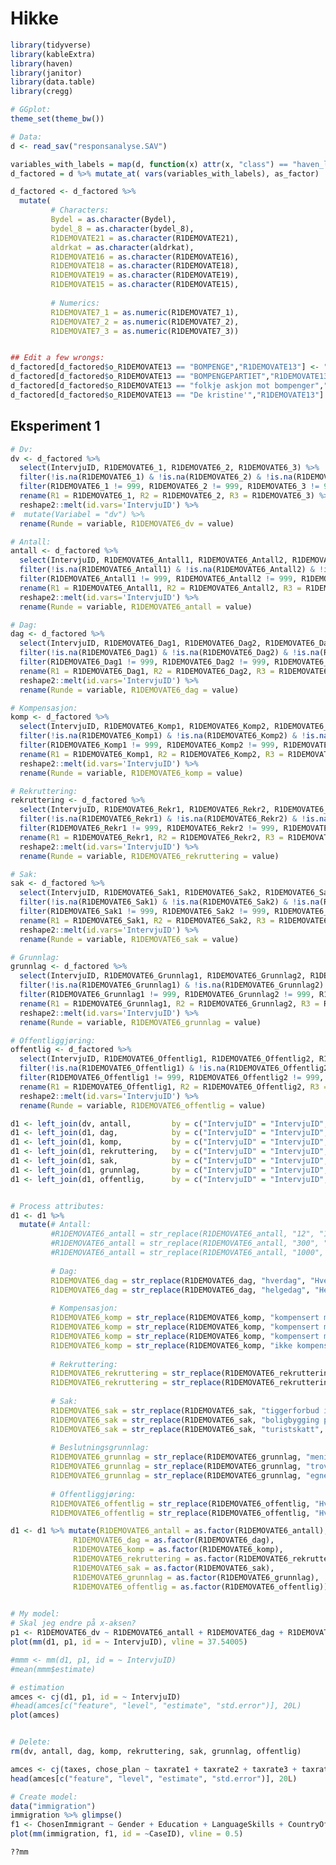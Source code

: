 # Hikke

```r
library(tidyverse)
library(kableExtra)
library(haven)
library(janitor)
library(data.table)
library(cregg)

# GGplot:
theme_set(theme_bw())

# Data:
d <- read_sav("responsanalyse.SAV")

variables_with_labels = map(d, function(x) attr(x, "class") == "haven_labelled") %>% unlist() %>%  names()
d_factored = d %>% mutate_at( vars(variables_with_labels), as_factor)

d_factored <- d_factored %>%
  mutate(
         # Characters:
         Bydel = as.character(Bydel),
         bydel_8 = as.character(bydel_8),
         R1DEMOVATE21 = as.character(R1DEMOVATE21),
         aldrkat = as.character(aldrkat),
         R1DEMOVATE16 = as.character(R1DEMOVATE16),
         R1DEMOVATE18 = as.character(R1DEMOVATE18),
         R1DEMOVATE19 = as.character(R1DEMOVATE19),
         R1DEMOVATE15 = as.character(R1DEMOVATE15),
         
         # Numerics:
         R1DEMOVATE7_1 = as.numeric(R1DEMOVATE7_1),
         R1DEMOVATE7_2 = as.numeric(R1DEMOVATE7_2),
         R1DEMOVATE7_3 = as.numeric(R1DEMOVATE7_3))


## Edit a few wrongs:
d_factored[d_factored$o_R1DEMOVATE13 == "BOMPENGE","R1DEMOVATE13"] <- "Folkeaksjonen Nei til mer bompenger (FNB)"
d_factored[d_factored$o_R1DEMOVATE13 == "BOMPENGEPARTIET","R1DEMOVATE13"] <- "Folkeaksjonen Nei til mer bompenger (FNB)"
d_factored[d_factored$o_R1DEMOVATE13 == "folkje askjon mot bompenger","R1DEMOVATE13"] <- "Folkeaksjonen Nei til mer bompenger (FNB)"
d_factored[d_factored$o_R1DEMOVATE13 == "De kristine'","R1DEMOVATE13"] <- "Partiet De Kristne"
```

## Eksperiment 1

```r

# Dv:
dv <- d_factored %>% 
  select(IntervjuID, R1DEMOVATE6_1, R1DEMOVATE6_2, R1DEMOVATE6_3) %>%
  filter(!is.na(R1DEMOVATE6_1) & !is.na(R1DEMOVATE6_2) & !is.na(R1DEMOVATE6_3)) %>%
  filter(R1DEMOVATE6_1 != 999, R1DEMOVATE6_2 != 999, R1DEMOVATE6_3 != 999) %>%
  rename(R1 = R1DEMOVATE6_1, R2 = R1DEMOVATE6_2, R3 = R1DEMOVATE6_3) %>%
  reshape2::melt(id.vars='IntervjuID') %>%
#  mutate(Variabel = "dv") %>%
  rename(Runde = variable, R1DEMOVATE6_dv = value)

# Antall:
antall <- d_factored %>% 
  select(IntervjuID, R1DEMOVATE6_Antall1, R1DEMOVATE6_Antall2, R1DEMOVATE6_Antall3) %>%
  filter(!is.na(R1DEMOVATE6_Antall1) & !is.na(R1DEMOVATE6_Antall2) & !is.na(R1DEMOVATE6_Antall3)) %>%
  filter(R1DEMOVATE6_Antall1 != 999, R1DEMOVATE6_Antall2 != 999, R1DEMOVATE6_Antall3 != 999) %>%
  rename(R1 = R1DEMOVATE6_Antall1, R2 = R1DEMOVATE6_Antall2, R3 = R1DEMOVATE6_Antall3) %>%
  reshape2::melt(id.vars='IntervjuID') %>%
  rename(Runde = variable, R1DEMOVATE6_antall = value)

# Dag:
dag <- d_factored %>% 
  select(IntervjuID, R1DEMOVATE6_Dag1, R1DEMOVATE6_Dag2, R1DEMOVATE6_Dag3) %>%
  filter(!is.na(R1DEMOVATE6_Dag1) & !is.na(R1DEMOVATE6_Dag2) & !is.na(R1DEMOVATE6_Dag3)) %>%
  filter(R1DEMOVATE6_Dag1 != 999, R1DEMOVATE6_Dag2 != 999, R1DEMOVATE6_Dag3 != 999) %>%
  rename(R1 = R1DEMOVATE6_Dag1, R2 = R1DEMOVATE6_Dag2, R3 = R1DEMOVATE6_Dag3) %>%
  reshape2::melt(id.vars='IntervjuID') %>%
  rename(Runde = variable, R1DEMOVATE6_dag = value)

# Kompensasjon:
komp <- d_factored %>% 
  select(IntervjuID, R1DEMOVATE6_Komp1, R1DEMOVATE6_Komp2, R1DEMOVATE6_Komp3) %>%
  filter(!is.na(R1DEMOVATE6_Komp1) & !is.na(R1DEMOVATE6_Komp2) & !is.na(R1DEMOVATE6_Komp3)) %>%
  filter(R1DEMOVATE6_Komp1 != 999, R1DEMOVATE6_Komp2 != 999, R1DEMOVATE6_Komp3 != 999) %>%
  rename(R1 = R1DEMOVATE6_Komp1, R2 = R1DEMOVATE6_Komp2, R3 = R1DEMOVATE6_Komp3) %>%
  reshape2::melt(id.vars='IntervjuID') %>%
  rename(Runde = variable, R1DEMOVATE6_komp = value)

# Rekruttering:
rekruttering <- d_factored %>% 
  select(IntervjuID, R1DEMOVATE6_Rekr1, R1DEMOVATE6_Rekr2, R1DEMOVATE6_Rekr3) %>%
  filter(!is.na(R1DEMOVATE6_Rekr1) & !is.na(R1DEMOVATE6_Rekr2) & !is.na(R1DEMOVATE6_Rekr3)) %>%
  filter(R1DEMOVATE6_Rekr1 != 999, R1DEMOVATE6_Rekr2 != 999, R1DEMOVATE6_Rekr3 != 999) %>%
  rename(R1 = R1DEMOVATE6_Rekr1, R2 = R1DEMOVATE6_Rekr2, R3 = R1DEMOVATE6_Rekr3) %>%
  reshape2::melt(id.vars='IntervjuID') %>%
  rename(Runde = variable, R1DEMOVATE6_rekruttering = value)

# Sak:
sak <- d_factored %>% 
  select(IntervjuID, R1DEMOVATE6_Sak1, R1DEMOVATE6_Sak2, R1DEMOVATE6_Sak3) %>%
  filter(!is.na(R1DEMOVATE6_Sak1) & !is.na(R1DEMOVATE6_Sak2) & !is.na(R1DEMOVATE6_Sak3)) %>%
  filter(R1DEMOVATE6_Sak1 != 999, R1DEMOVATE6_Sak2 != 999, R1DEMOVATE6_Sak3 != 999) %>%
  rename(R1 = R1DEMOVATE6_Sak1, R2 = R1DEMOVATE6_Sak2, R3 = R1DEMOVATE6_Sak3) %>%
  reshape2::melt(id.vars='IntervjuID') %>%
  rename(Runde = variable, R1DEMOVATE6_sak = value)

# Grunnlag:
grunnlag <- d_factored %>% 
  select(IntervjuID, R1DEMOVATE6_Grunnlag1, R1DEMOVATE6_Grunnlag2, R1DEMOVATE6_Grunnlag3) %>%
  filter(!is.na(R1DEMOVATE6_Grunnlag1) & !is.na(R1DEMOVATE6_Grunnlag2) & !is.na(R1DEMOVATE6_Grunnlag3)) %>%
  filter(R1DEMOVATE6_Grunnlag1 != 999, R1DEMOVATE6_Grunnlag2 != 999, R1DEMOVATE6_Grunnlag3 != 999) %>%
  rename(R1 = R1DEMOVATE6_Grunnlag1, R2 = R1DEMOVATE6_Grunnlag2, R3 = R1DEMOVATE6_Grunnlag3) %>%
  reshape2::melt(id.vars='IntervjuID') %>%
  rename(Runde = variable, R1DEMOVATE6_grunnlag = value)

# Offentliggjøring:
offentlig <- d_factored %>% 
  select(IntervjuID, R1DEMOVATE6_Offentlig1, R1DEMOVATE6_Offentlig2, R1DEMOVATE6_Offentlig3) %>%
  filter(!is.na(R1DEMOVATE6_Offentlig1) & !is.na(R1DEMOVATE6_Offentlig2) & !is.na(R1DEMOVATE6_Offentlig3)) %>%
  filter(R1DEMOVATE6_Offentlig1 != 999, R1DEMOVATE6_Offentlig2 != 999, R1DEMOVATE6_Offentlig3 != 999) %>%
  rename(R1 = R1DEMOVATE6_Offentlig1, R2 = R1DEMOVATE6_Offentlig2, R3 = R1DEMOVATE6_Offentlig3) %>%
  reshape2::melt(id.vars='IntervjuID') %>%
  rename(Runde = variable, R1DEMOVATE6_offentlig = value)

d1 <- left_join(dv, antall,         by = c("IntervjuID" = "IntervjuID", "Runde" = "Runde"))
d1 <- left_join(d1, dag,            by = c("IntervjuID" = "IntervjuID", "Runde" = "Runde"))
d1 <- left_join(d1, komp,           by = c("IntervjuID" = "IntervjuID", "Runde" = "Runde"))
d1 <- left_join(d1, rekruttering,   by = c("IntervjuID" = "IntervjuID", "Runde" = "Runde"))
d1 <- left_join(d1, sak,            by = c("IntervjuID" = "IntervjuID", "Runde" = "Runde"))
d1 <- left_join(d1, grunnlag,       by = c("IntervjuID" = "IntervjuID", "Runde" = "Runde"))
d1 <- left_join(d1, offentlig,      by = c("IntervjuID" = "IntervjuID", "Runde" = "Runde"))


# Process attributes:
d1 <- d1 %>%
  mutate(# Antall:
         #R1DEMOVATE6_antall = str_replace(R1DEMOVATE6_antall, "12", "12 p"),
         #R1DEMOVATE6_antall = str_replace(R1DEMOVATE6_antall, "300", "300 p"),
         #R1DEMOVATE6_antall = str_replace(R1DEMOVATE6_antall, "1000", "1000 p"),
         
         # Dag:
         R1DEMOVATE6_dag = str_replace(R1DEMOVATE6_dag, "hverdag", "Hverdag"),
         R1DEMOVATE6_dag = str_replace(R1DEMOVATE6_dag, "helgedag", "Helgedag"),
         
         # Kompensasjon:
         R1DEMOVATE6_komp = str_replace(R1DEMOVATE6_komp, "kompensert med 1000 kroner per time", "1000 kr/t"),
         R1DEMOVATE6_komp = str_replace(R1DEMOVATE6_komp, "kompensert med 500 kroner per time", "500 kr/t"),
         R1DEMOVATE6_komp = str_replace(R1DEMOVATE6_komp, "kompensert med 200 kroner per time", "200 kr/t"),
         R1DEMOVATE6_komp = str_replace(R1DEMOVATE6_komp, "ikke kompensert", "Ingen komp."),
         
         # Rekruttering:
         R1DEMOVATE6_rekruttering = str_replace(R1DEMOVATE6_rekruttering, "Deltakerne trekkes tilfeldig blant alle innbyggerne i kommunen", "Tilfeldig utvalg"),
         R1DEMOVATE6_rekruttering = str_replace(R1DEMOVATE6_rekruttering, "Registrering er åpen for alle innbyggerne i kommunen til det er fullt", "Åpen påmelding"),
         
         # Sak:
         R1DEMOVATE6_sak = str_replace(R1DEMOVATE6_sak, "tiggerforbud i Bergen", "Tiggeforbud"),
         R1DEMOVATE6_sak = str_replace(R1DEMOVATE6_sak, "boligbygging på Store Lungegårdsvann", "Boligbygging"),
         R1DEMOVATE6_sak = str_replace(R1DEMOVATE6_sak, "turistskatt", "Turistskatt"),
         
         # Beslutningsgrunnlag:
         R1DEMOVATE6_grunnlag = str_replace(R1DEMOVATE6_grunnlag, "meningsutveksling i mindre grupper, ledet av uavhengige moderatorer", "Moderatorstyrt"),
         R1DEMOVATE6_grunnlag = str_replace(R1DEMOVATE6_grunnlag, "troverdig informasjon fra uavhengige eksperter", "Troverdig info fra uavh. Eksperter"),
         R1DEMOVATE6_grunnlag = str_replace(R1DEMOVATE6_grunnlag, "egne vurderinger og preferanser", "Egne vurderinger og preferanser"),
         
         # Offentliggjøring:
         R1DEMOVATE6_offentlig = str_replace(R1DEMOVATE6_offentlig, "Hvem som deltok i borgerpanelet og hvordan de stemte vil ikke være offentlig", "Stemmegivning offentliggjort"),
         R1DEMOVATE6_offentlig = str_replace(R1DEMOVATE6_offentlig, "Hvem som deltok i borgerpanelet og hvordan de stemte vil være offentlig", "Stemmegivning ikke offentlig"))

d1 <- d1 %>% mutate(R1DEMOVATE6_antall = as.factor(R1DEMOVATE6_antall),
              R1DEMOVATE6_dag = as.factor(R1DEMOVATE6_dag),
              R1DEMOVATE6_komp = as.factor(R1DEMOVATE6_komp), 
              R1DEMOVATE6_rekruttering = as.factor(R1DEMOVATE6_rekruttering),
              R1DEMOVATE6_sak = as.factor(R1DEMOVATE6_sak),
              R1DEMOVATE6_grunnlag = as.factor(R1DEMOVATE6_grunnlag),
              R1DEMOVATE6_offentlig = as.factor(R1DEMOVATE6_offentlig))
              

# My model:
# Skal jeg endre på x-aksen?
p1 <- R1DEMOVATE6_dv ~ R1DEMOVATE6_antall + R1DEMOVATE6_dag + R1DEMOVATE6_komp + R1DEMOVATE6_rekruttering + R1DEMOVATE6_sak + R1DEMOVATE6_grunnlag + R1DEMOVATE6_offentlig
plot(mm(d1, p1, id = ~ IntervjuID), vline = 37.54005)

#mmm <- mm(d1, p1, id = ~ IntervjuID)
#mean(mmm$estimate)
```


```r
# estimation
amces <- cj(d1, p1, id = ~ IntervjuID)
#head(amces[c("feature", "level", "estimate", "std.error")], 20L)
plot(amces)


# Delete:
rm(dv, antall, dag, komp, rekruttering, sak, grunnlag, offentlig)
```





```r
amces <- cj(taxes, chose_plan ~ taxrate1 + taxrate2 + taxrate3 + taxrate4 + taxrate5 + taxrate6 + taxrev, id = ~ID)
head(amces[c("feature", "level", "estimate", "std.error")], 20L)

# Create model:
data("immigration")
immigration %>% glimpse()
f1 <- ChosenImmigrant ~ Gender + Education + LanguageSkills + CountryOfOrigin + Job + JobExperience + JobPlans + ReasonForApplication + PriorEntry
plot(mm(immigration, f1, id = ~CaseID), vline = 0.5)

??mm

```

